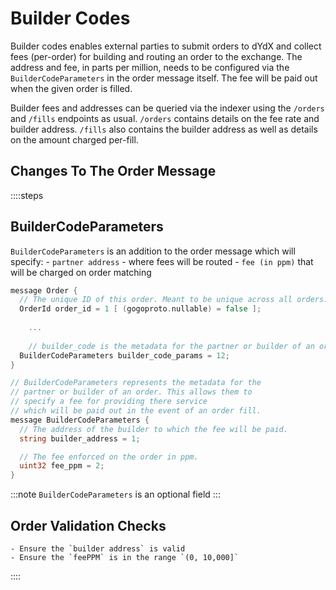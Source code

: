 # Builder Codes

Builder codes enables external parties to submit orders to dYdX and collect fees (per-order) for building and routing an order to the exchange.
The address and fee, in parts per million, needs to be configured via the `BuilderCodeParameters` in the order message itself. The fee will be paid out when the given order is filled.

Builder fees and addresses can be queried via the indexer using the `/orders` and `/fills` endpoints as usual. `/orders` contains details on the fee rate and builder address. `/fills` also contains the builder address as well as details on the amount charged per-fill.


## Changes To The Order Message

::::steps

## BuilderCodeParameters
`BuilderCodeParameters` is an addition to the order message which will specify:
    - `partner address` - where fees will be routed
    - `fee (in ppm)` that will be charged on order matching

```go
message Order {
  // The unique ID of this order. Meant to be unique across all orders.
  OrderId order_id = 1 [ (gogoproto.nullable) = false ];
	
	...
	
	// builder_code is the metadata for the partner or builder of an order.
  BuilderCodeParameters builder_code_params = 12;
}

// BuilderCodeParameters represents the metadata for the 
// partner or builder of an order. This allows them to 
// specify a fee for providing there service
// which will be paid out in the event of an order fill.
message BuilderCodeParameters {
  // The address of the builder to which the fee will be paid.
  string builder_address = 1;

  // The fee enforced on the order in ppm.
  uint32 fee_ppm = 2;
}
```

:::note
`BuilderCodeParameters` is an optional field
:::

## Order Validation Checks
    - Ensure the `builder address` is valid
    - Ensure the `feePPM` is in the range `(0, 10,000]`

::::